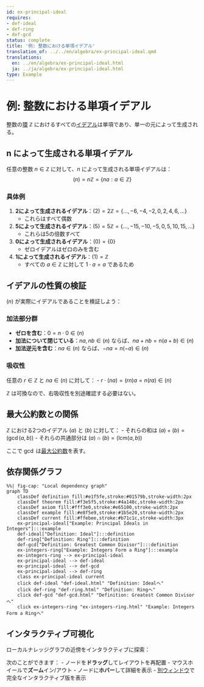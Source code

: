 ```yaml
---
id: ex-principal-ideal
requires:
- def-ideal
- def-ring
- def-gcd
status: complete
title: '例: 整数における単項イデアル'
translation_of: ../../en/algebra/ex-principal-ideal.qmd
translations:
  en: ../en/algebra/ex-principal-ideal.html
  ja: ../ja/algebra/ex-principal-ideal.html
type: Example
---
```


# 例: 整数における単項イデアル

整数の[環](def-ring.qmd) $\mathbb{Z}$ におけるすべての[イデアル](def-ideal.qmd)は単項であり、単一の元によって生成される。

## n によって生成される単項イデアル

任意の整数 $n \in \mathbb{Z}$ に対して、$n$ によって生成される単項イデアルは：
$$(n) = n\mathbb{Z} = \{na : a \in \mathbb{Z}\}$$

### 具体例

1. **2によって生成されるイデアル**：$(2) = 2\mathbb{Z} = \{..., -6, -4, -2, 0, 2, 4, 6, ...\}$
   - これらはすべて偶数

2. **5によって生成されるイデアル**：$(5) = 5\mathbb{Z} = \{..., -15, -10, -5, 0, 5, 10, 15, ...\}$
   - これらは5の倍数すべて

3. **0によって生成されるイデアル**：$(0) = \{0\}$
   - ゼロイデアルはゼロのみを含む

4. **1によって生成されるイデアル**：$(1) = \mathbb{Z}$
   - すべての $a \in \mathbb{Z}$ に対して $1 \cdot a = a$ であるため

## イデアルの性質の検証

$(n)$ が実際にイデアルであることを検証しよう：

### 加法部分群
- **ゼロを含む**：$0 = n \cdot 0 \in (n)$
- **加法について閉じている**：$na, nb \in (n)$ ならば、$na + nb = n(a + b) \in (n)$
- **加法逆元を含む**：$na \in (n)$ ならば、$-na = n(-a) \in (n)$

### 吸収性
任意の $r \in \mathbb{Z}$ と $na \in (n)$ に対して：
- $r \cdot (na) = (rn)a = n(ra) \in (n)$

$\mathbb{Z}$ は可換なので、右吸収性を別途確認する必要はない。

## 最大公約数との関係

$\mathbb{Z}$ における2つのイデアル $(a)$ と $(b)$ に対して：
- それらの和は $(a) + (b) = (\gcd(a,b))$
- それらの共通部分は $(a) \cap (b) = (\text{lcm}(a,b))$

ここで $\gcd$ は[最大公約数](../number-theory/def-gcd.qmd)を表す。

## 依存関係グラフ

```mermaid
%%| fig-cap: "Local dependency graph"
graph TD
    classDef definition fill:#e1f5fe,stroke:#01579b,stroke-width:2px
    classDef theorem fill:#f3e5f5,stroke:#4a148c,stroke-width:2px
    classDef axiom fill:#fff3e0,stroke:#e65100,stroke-width:2px
    classDef example fill:#e8f5e9,stroke:#1b5e20,stroke-width:2px
    classDef current fill:#ffebee,stroke:#b71c1c,stroke-width:3px
    ex-principal-ideal["Example: Principal Ideals in Integers"]:::example
    def-ideal["Definition: Ideal"]:::definition
    def-ring["Definition: Ring"]:::definition
    def-gcd["Definition: Greatest Common Divisor"]:::definition
    ex-integers-ring["Example: Integers Form a Ring"]:::example
    ex-integers-ring --> ex-principal-ideal
    ex-principal-ideal --> def-ideal
    ex-principal-ideal --> def-gcd
    ex-principal-ideal --> def-ring
    class ex-principal-ideal current
    click def-ideal "def-ideal.html" "Definition: Idealへ"
    click def-ring "def-ring.html" "Definition: Ringへ"
    click def-gcd "def-gcd.html" "Definition: Greatest Common Divisorへ"
    click ex-integers-ring "ex-integers-ring.html" "Example: Integers Form a Ringへ"
```

## インタラクティブ可視化

ローカルナレッジグラフの近傍をインタラクティブに探索：

::: {.graph-viz data-id="ex-principal-ideal" data-width="700" data-height="500"}
:::

次のことができます：
- ノードを**ドラッグ**してレイアウトを再配置
- マウスホイールで**ズーム**イン/アウト
- ノードに**ホバー**して詳細を表示
- [別ウィンドウ](../../output/interactive/ex-principal-ideal.html){target="_blank"}で完全なインタラクティブ版を表示
